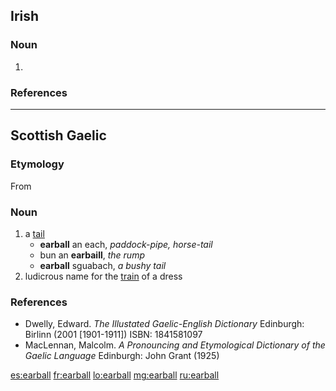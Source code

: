 ==Irish==

===Noun===
{{ga-noun|earbaill|earbaill|g=m}}

# {{alternative form of|eireaball|lang=ga}}

===References===
{{R:Dinneen}}

----
==Scottish Gaelic==

===Etymology===
From {{etyl|sga|gd}} {{term|erball|lang=sga}}

===Noun===
{{head|gd|noun|g=m|plural|earbaill}}

# a [[tail]]
#* '''earball''' an each, ''paddock-pipe, horse-tail''
#* bun an '''earbaill''', ''the rump''
#* '''earball''' sguabach, ''a bushy tail''
# ludicrous name for the [[train]] of a dress

===References===
* Dwelly, Edward. ''The Illustated Gaelic-English Dictionary'' Edinburgh: Birlinn (2001  [1901-1911]) ISBN: 1841581097
* MacLennan, Malcolm. ''A Pronouncing and Etymological Dictionary of the Gaelic Language'' Edinburgh: John Grant (1925)

[[es:earball]]
[[fr:earball]]
[[lo:earball]]
[[mg:earball]]
[[ru:earball]]